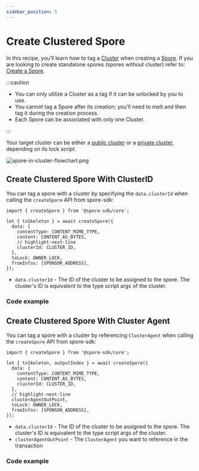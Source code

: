 ```yaml
---
sidebar_position: 5
---
```


# Create Clustered Spore

In this recipe, you’ll learn how to tag a [Cluster](/basics/spore-101#what-is-a-cluster) when creating a [Spore](/basics/spore-101#what-is-a-spore). If you are looking to create standalone spores (spores without cluster) refer to: [Create a Spore](/recipes/Create/create-spore).

:::caution

- You can only utilize a Cluster as a tag if it can be unlocked by you to use. 
- You cannot tag a Spore after its creation; you'll need to melt and then tag it during the creation process.
- Each Spore can be associated with only one Cluster.

:::

Your target cluster can be either a [public cluster](/recipes/Create/create-private-cluster) or a [private cluster](/recipes/Create/create-private-cluster), depending on its lock script.

![spore-in-cluster-flowchart.png](../../../static/img/recipes/spore_cluster_flowchart.png)

## Create Clustered Spore With ClusterID

You can tag a spore with a cluster by specifying the `data.clusterId` when calling the `createSpore` API from spore-sdk:

```tsx
import { createSpore } from '@spore-sdk/core';

let { txSkeleton } = await createSpore({
  data: {
    contentType: CONTENT_MIME_TYPE,
    content: CONTENT_AS_BYTES,
    // highlight-next-line
    clusterId: CLUSTER_ID,
  },
  toLock: OWNER_LOCK,
  fromInfos: [SPONSOR_ADDRESS],
});
```

- `data.clusterId` - The ID of the cluster to be assigned to the spore. The cluster's ID is equivalent to the type script args of the cluster.

### Code example
<EmbedCard
  title="createSporeWithCluster.ts"
  href="https://github.com/sporeprotocol/spore-sdk/blob/beta/examples/secp256k1/apis/createSporeWithCluster.ts"
  description="Create a Clustered Spore on-chain"
  className="margin-top--sm"
/>

<EmbedCard
  title="createSporeWithAcpCluster.ts"
  href="https://github.com/sporeprotocol/spore-sdk/blob/beta/examples/acp/apis/createSporeWithAcpCluster.ts"
  description="Create a Clustered Spore with ACP Public Cluster "
  className="margin-top--sm"
/>

<EmbedCard
  title="createSporeWithOmnilockCluster.ts"
  href="https://github.com/sporeprotocol/spore-sdk/blob/beta/examples/omnilock/acp/createSporeWithAcpCluster.ts"
  description="Create a Clustered Spore with Omnilock Public Cluster"
  className="margin-top--sm"
/>


## Create Clustered Spore With Cluster Agent

You can tag a spore with a cluster by referencing `ClusterAgent` when calling the `createSpore` API from spore-sdk:

```tsx
import { createSpore } from '@spore-sdk/core';

let { txSkeleton, outputIndex } = await createSpore({
  data: {
    contentType: CONTENT_MIME_TYPE,
    content: CONTENT_AS_BYTES,
    clusterId: CLUSTER_ID,
  },
  // highlight-next-line
  clusterAgentOutPoint,
  toLock: OWNER_LOCK,
  fromInfos: [SPONSOR_ADDRESS],
});
```

- `data.clusterId` - The ID of the cluster to be assigned to the spore. The cluster's ID is equivalent to the type script args of the cluster.
- `clusterAgentOutPoint` - The `ClusterAgent` you want to reference in the transaction

### Code example
<EmbedCard
  title="createSporeWithClusterAgent.ts"
  href="https://github.com/sporeprotocol/spore-sdk/blob/beta/examples/secp256k1/apis/createSporeWithClusterAgent.ts"
  description="Create a Clustered Spore with Cluster Agent on-chain"
  className="margin-top--sm"
/>
